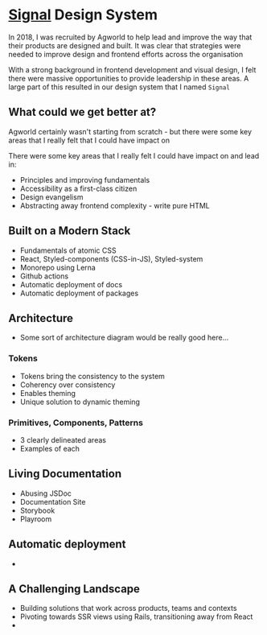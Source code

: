 
<Meta
  description="Refactoring 10 Years of Legacy"
  url="https://phobon.io/writing/signal-design-system"
  image="https://phobon.io/writing/signal-design-system/index.webp"
/>

# [Signal](http://signal.agworld.com) Design System

In 2018, I was recruited by Agworld to help lead and improve the way that their products are designed and built. It was clear that strategies were needed to improve design and frontend efforts across the organisation

With a strong background in frontend development and visual design, I felt there were massive opportunities to provide leadership in these areas. A large part of this resulted in our design system that I named `Signal`

<!-- Image of Signal
Caption: It's pretty self-indulgent, but Signal is named after one of my favourite songs -->

## What could we get better at?

Agworld certainly wasn't starting from scratch - but there were some key areas that I really felt that I could have impact on

There were some key areas that I really felt I could have impact on and lead in:

- Principles and improving fundamentals
- Accessibility as a first-class citizen
- Design evangelism
- Abstracting away frontend complexity - write pure HTML

## Built on a Modern Stack

- Fundamentals of atomic CSS
- React, Styled-components (CSS-in-JS), Styled-system
- Monorepo using Lerna
- Github actions
- Automatic deployment of docs
- Automatic deployment of packages

## Architecture

- Some sort of architecture diagram would be really good here...

### Tokens

- Tokens bring the consistency to the system
- Coherency over consistency
- Enables theming
- Unique solution to dynamic theming

### Primitives, Components, Patterns

- 3 clearly delineated areas
- Examples of each

## Living Documentation

- Abusing JSDoc
- Documentation Site
- Storybook
- Playroom

## Automatic deployment

-

## A Challenging Landscape

- Building solutions that work across products, teams and contexts
- Pivoting towards SSR views using Rails, transitioning away from React
-
